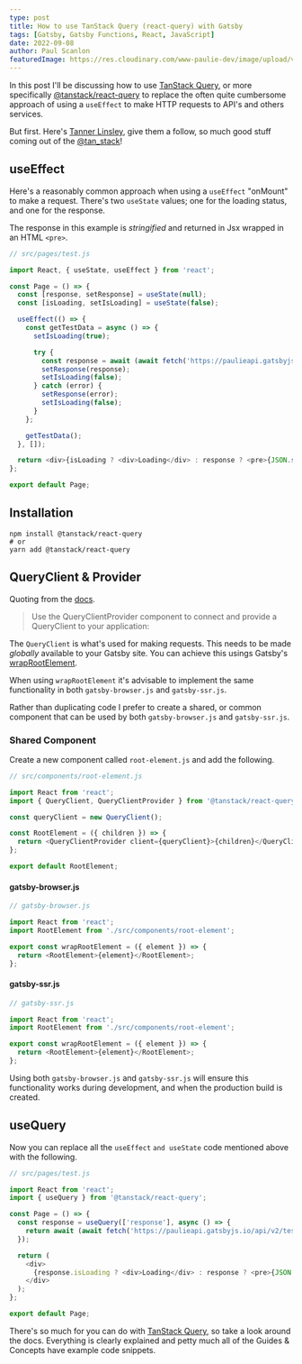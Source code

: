 ```yaml
---
type: post
title: How to use TanStack Query (react-query) with Gatsby
tags: [Gatsby, Gatsby Functions, React, JavaScript]
date: 2022-09-08
author: Paul Scanlon
featuredImage: https://res.cloudinary.com/www-paulie-dev/image/upload/v1662654507/paulie.dev/2022/09/how-to-use-tanstack-query-with-gatsby_lzbhbi.jpg
---
```


In this post I'll be discussing how to use [TanStack Query](https://tanstack.com/query/v4), or more specifically
[@tanstack/react-query](https://tanstack.com/query/v4/docs/installation) to replace the often quite cumbersome approach
of using a `useEffect` to make HTTP requests to API's and others services.

But first. Here's [Tanner Linsley](https://twitter.com/tannerlinsley), give them a follow, so much good stuff coming out
of the [@tan_stack](https://twitter.com/tan_stack)!

## useEffect

Here's a reasonably common approach when using a `useEffect` "onMount" to make a request. There's two `useState` values;
one for the loading status, and one for the response.

The response in this example is _stringified_ and returned in Jsx wrapped in an HTML `<pre>`.

```javascript
// src/pages/test.js

import React, { useState, useEffect } from 'react';

const Page = () => {
  const [response, setResponse] = useState(null);
  const [isLoading, setIsLoading] = useState(false);

  useEffect(() => {
    const getTestData = async () => {
      setIsLoading(true);

      try {
        const response = await (await fetch('https://paulieapi.gatsbyjs.io/api/v2/test')).json();
        setResponse(response);
        setIsLoading(false);
      } catch (error) {
        setResponse(error);
        setIsLoading(false);
      }
    };

    getTestData();
  }, []);

  return <div>{isLoading ? <div>Loading</div> : response ? <pre>{JSON.stringify(response, null, 2)}</pre> : null}</div>;
};

export default Page;
```

## Installation

```shell
npm install @tanstack/react-query
# or
yarn add @tanstack/react-query
```

## QueryClient & Provider

Quoting from the [docs](https://tanstack.com/query/v4/docs/reference/QueryClientProvider).

> Use the QueryClientProvider component to connect and provide a QueryClient to your application:

The `QueryClient` is what's used for making requests. This needs to be made _globally_ available to your Gatsby site.
You can achieve this usings Gatsby's
[wrapRootElement](https://www.gatsbyjs.com/docs/reference/config-files/gatsby-ssr/#wrapRootElement).

When using `wrapRootElement` it's advisable to implement the same functionality in both `gatsby-browser.js` and
`gatsby-ssr.js`.

Rather than duplicating code I prefer to create a shared, or common component that can be used by both
`gatsby-browser.js` and `gatsby-ssr.js`.

### Shared Component

Create a new component called `root-element.js` and add the following.

```javascript
// src/components/root-element.js

import React from 'react';
import { QueryClient, QueryClientProvider } from '@tanstack/react-query';

const queryClient = new QueryClient();

const RootElement = ({ children }) => {
  return <QueryClientProvider client={queryClient}>{children}</QueryClientProvider>;
};

export default RootElement;
```

#### gatsby-browser.js

```javascript
// gatsby-browser.js

import React from 'react';
import RootElement from './src/components/root-element';

export const wrapRootElement = ({ element }) => {
  return <RootElement>{element}</RootElement>;
};
```

#### gatsby-ssr.js

```javascript
// gatsby-ssr.js

import React from 'react';
import RootElement from './src/components/root-element';

export const wrapRootElement = ({ element }) => {
  return <RootElement>{element}</RootElement>;
};
```

Using both `gatsby-browser.js` and `gatsby-ssr.js` will ensure this functionality works during development, and when the
production build is created.

## useQuery

Now you can replace all the `useEffect` `and useState` code mentioned above with the following.

```javascript
// src/pages/test.js

import React from 'react';
import { useQuery } from '@tanstack/react-query';

const Page = () => {
  const response = useQuery(['response'], async () => {
    return await (await fetch('https://paulieapi.gatsbyjs.io/api/v2/test')).json();
  });

  return (
    <div>
      {response.isLoading ? <div>Loading</div> : response ? <pre>{JSON.stringify(response.data, null, 2)}</pre> : null}
    </div>
  );
};

export default Page;
```

There's so much for you can do with [TanStack Query](https://tanstack.com/query/v4), so take a look around the docs.
Everything is clearly explained and petty much all of the Guides & Concepts have example code snippets.
